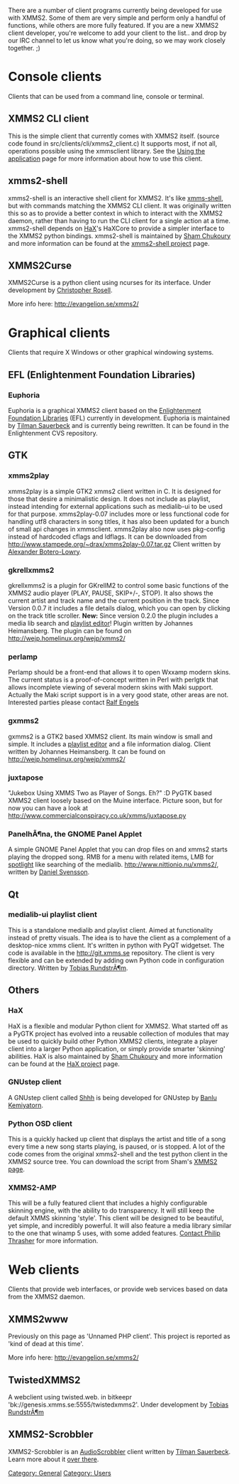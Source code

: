 {{Navbar}}

There are a number of client programs currently being developed for use with XMMS2. Some of them are very simple and perform only a handful of functions, while others are more fully featured. If you are a new XMMS2 client developer, you're welcome to add your client to the list.. and drop by our IRC channel to let us know what you're doing, so we may work closely together. ;)

= Console clients =
Clients that can be used from a command line, console or terminal.

== XMMS2 CLI client ==

This is the simple client that currently comes with XMMS2 itself. (source code found in src/clients/cli/xmms2_client.c) It supports most, if not all, operations possible using the xmmsclient library. See the [[Using the application]] page for more information about how to use this client.

== xmms2-shell ==

xmms2-shell is an interactive shell client for XMMS2. It's like [http://freshmeat.net/projects/xmms-shell/ xmms-shell], but with commands matching the XMMS2 CLI client. It was originally written this so as to provide a better context in which to interact with the XMMS2 daemon, rather than having to run the CLI client for a single action at a time. xmms2-shell depends on [[XMMS2_Clients#HaX | HaX]]'s HaXCore to provide a simpler interface to the XMMS2 python bindings. xmms2-shell is maintained by [[Sham Chukoury]] and more information can be found at the [http://eleusis.f2o.org/projects/xmms2/shell/ xmms2-shell project] page.

== XMMS2Curse ==

XMMS2Curse is a python client using ncurses for its interface. Under development by [[Christopher Rosell]].

More info here: http://evangelion.se/xmms2/

= Graphical clients =
Clients that require X Windows or other graphical windowing systems.

== EFL (Enlightenment Foundation Libraries) ==
=== Euphoria ===

Euphoria is a graphical XMMS2 client based on the [http://enlightenment.org Enlightenment Foundation Libraries] (EFL) currently in development. Euphoria is maintained by [[Tilman Sauerbeck]] and is currently being rewritten. It can be found in the Enlightenment CVS repository.

== GTK ==
=== xmms2play ===

xmms2play is a simple GTK2 xmms2 client written in C. It is designed for those that desire a minimalistic design. It does not include as playlist, instead intending for external applications such as medialib-ui to be used for that purpose. xmms2play-0.07 includes more or less functional code for handling utf8 characters in song titles, it has also been updated for a bunch of small api changes in xmmsclient. xmms2play also now uses pkg-config instead of hardcoded cflags and ldflags. It can be downloaded from http://www.stampede.org/~drax/xmms2play-0.07.tar.gz Client written by [[Alexander Botero-Lowry]].

=== gkrellxmms2 ===

gkrellxmms2 is a plugin for GKrellM2 to control some basic functions of the XMMS2 audio player (PLAY, PAUSE, SKIP+/-, STOP). It also shows the current artist and track name and the current position in the track. Since Version 0.0.7 it includes a file details dialog, which you can open by clicking on the track title scroller. '''New:''' Since version 0.2.0 the plugin includes a media lib search and [http://wejp.homelinux.org/wejp/xmms2/pledit.png playlist editor]!
Plugin written by Johannes Heimansberg.
The plugin can be found on http://wejp.homelinux.org/wejp/xmms2/

=== perlamp ===

Perlamp should be a front-end that allows it to open Wxxamp modern skins. 
The current status is a proof-of-concept written in Perl with perlgtk that allows incomplete viewing of several modern skins with Maki support.
Actually the Maki script support is in a very good state, other areas are not.
Interested parties please contact [[Ralf Engels]]

=== gxmms2 ===

gxmms2 is a GTK2 based XMMS2 client. Its main window is small and simple. It includes a [http://wejp.homelinux.org/wejp/xmms2/pledit.png playlist editor] and a file information dialog.
Client written by Johannes Heimansberg.
It can be found on http://wejp.homelinux.org/wejp/xmms2/

===juxtapose===

"Jukebox Using XMMS Two as Player of Songs.  Eh?" :D  PyGTK based XMMS2 client loosely based on the Muine interface.  Picture soon, but for now you can have a look at http://www.commercialconspiracy.co.uk/xmms/juxtapose.py

=== PanelhÃ¶na, the GNOME Panel Applet ===
A simple GNOME Panel Applet that you can drop files on and xmms2 starts playing the dropped song. RMB for a menu with related items, LMB for [http://www.apple.com/macosx/features/spotlight/ spotlight] like searching of the medialib. http://www.nittionio.nu/xmms2/, written by [[Daniel Svensson]].

== Qt ==
=== medialib-ui playlist client ===

This is a standalone medialib and playlist client. Aimed at functionality instead of pretty visuals. The idea is to have the client as a complement of a desktop-nice xmms client. It's written in python with PyQT widgetset. The code is available in the http://git.xmms.se repository. The client is very flexible and can be extended by adding own Python code in configuration directory. Written by [[Tobias RundstrÃ¶m]].

== Others ==
=== HaX ===

HaX is a flexible and modular Python client for XMMS2. What started off as a PyGTK project has evolved into a reusable collection of modules that may be used to quickly build other Python XMMS2 clients, integrate a player client into a larger Python application, or simply provide smarter 'skinning' abilities. HaX is also maintained by [[Sham Chukoury]] and more information can be found at the [http://eleusis.f2o.org/projects/xmms2/hax/ HaX project] page.

=== GNUstep client ===

A GNUstep client called [http://home.gna.org/garma/shhh/ Shhh] is being developed for GNUstep by [[Banlu Kemiyatorn]].

=== Python OSD client ===

This is a quickly hacked up client that displays the artist and title of a song every time a new song starts playing, is paused, or is stopped. A lot of the code comes from the original xmms2-shell and the test python client in the XMMS2 source tree. You can download the script from Sham's [http://eleusis.f2o.org/projects/xmms2/ XMMS2 page].

=== XMMS2-AMP ===

This will be a fully featured client that includes a highly configurable skinning engine, with the ability to do transparency. It will still keep the default XMMS skinning 'style'. This client will be designed to be beautiful, yet simple, and incredibly powerful. It will also feature a media library similar to the one that winamp 5 uses, with some added features. [mailto:philipthrasher@gmail.com Contact Philip Thrasher] for more information.

= Web clients =
Clients that provide web interfaces, or provide web services based on data from the XMMS2 daemon.

== XMMS2www ==
Previously on this page as 'Unnamed PHP client'. This project is reported as 'kind of dead at this time'.

More info here: http://evangelion.se/xmms2/

== TwistedXMMS2 ==
A webclient using twisted.web. in bitkeepr 'bk://genesis.xmms.se:5555/twistedxmms2'. Under development by [[Tobias RundstrÃ¶m]]

== XMMS2-Scrobbler ==

XMMS2-Scrobbler is an [http://www.audioscrobbler.com/ AudioScrobbler] client written by [[Tilman Sauerbeck]]. Learn more about it [http://code-monkey.de/projects/xmms2-scrobbler.html over there].


[[Category: General]]
[[Category: Users]]